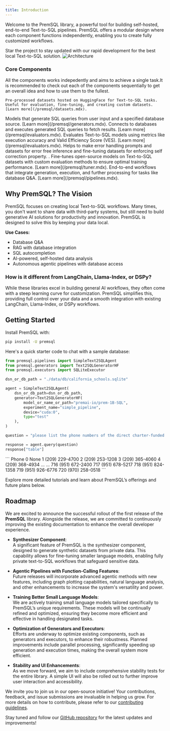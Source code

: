 ```yaml
---
title: Introduction
---
```


Welcome to the PremSQL library, a powerful tool for building self-hosted, end-to-end Text-to-SQL pipelines. PremSQL offers a modular design where each component functions independently, enabling you to create fully customized workflows.

<Card title="PremSQL GitHub" icon="link" href="https://github.com/premAI-io/premsql/tree/main">
  Star the project to stay updated with our rapid development for the best local Text-to-SQL solution.
</Card>

<img src="images/premsql/architecture.png" alt="Architecture" />

### Core Components

All the components works indepedently and aims to achieve a single task.It is recommended to check out each of the components sequentially to get an overall idea and how to use them to the fullest. 

<CardGroup cols={2}>
  <Card title="PremSQL Datasets" icon="square-1" href="/premsql/datasets">

    Pre-processed datasets hosted on HuggingFace for Text-to-SQL tasks. Useful for evaluation, fine-tuning, and creating custom datasets. [Learn more](/premsql/datasets.mdx).
  </Card>
  <Card title="PremSQL Generators" icon="square-2" href="/premsql/generators">
    Models that generate SQL queries from user input and a specified database source. [Learn more](/premsql/generators.mdx).
  </Card>
  <Card title="PremSQL Executors" icon="square-3" href="/premsql/executors">
    Connects to databases and executes generated SQL queries to fetch results. [Learn more](/premsql/evaluators.mdx).
  </Card>
  <Card title="PremSQL Evaluators" icon="square-4" href="/premsql/evaluators">
    Evaluates Text-to-SQL models using metrics like execution accuracy and Valid Efficiency Score (VES). [Learn more](/premsql/evaluators.mdx).
  </Card>
  <Card title="PremSQL Error Handling" icon="square-5" href="/premsql/error_dataset">
   Helps to make error handling prompts and datasets for error free inference and fine-tuning datasets for enforcing self correction property. .
  </Card>
  <Card title="PremSQL Tuner" icon="square-5" href="/premsql/tuner">
    Fine-tunes open-source models on Text-to-SQL datasets with custom evaluation methods to ensure optimal training performance. [Learn more](/premsql/tuner.mdx).
  </Card>
  <Card title="PremSQL Pipelines" icon="square-7" href="/premsql/pipelines">
    End-to-end workflows that integrate generation, execution, and further processing for tasks like database Q&A. [Learn more](/premsql/pipelines.mdx).
  </Card>
</CardGroup>

## Why PremSQL? The Vision 

PremSQL focuses on creating local Text-to-SQL workflows. Many times, you don't want to share data with third-party systems, but still need to build generative AI solutions for productivity and innovation. PremSQL is designed to solve this by keeping your data local.

**Use Cases:**
- Database Q&A
- RAG with database integration
- SQL autocompletion
- AI-powered, self-hosted data analysis
- Autonomous agentic pipelines with database access

### How is it different from LangChain, Llama-Index, or DSPy? 

While these libraries excel in building general AI workflows, they often come with a steep learning curve for customization. PremSQL simplifies this, providing full control over your data and a smooth integration with existing LangChain, Llama-Index, or DSPy workflows.

## Getting Started

Install PremSQL with:
```bash
pip install -U premsql
```

Here's a quick starter code to chat with a sample database:

```python
from premsql.pipelines import SimpleText2SQLAgent
from premsql.generators import Text2SQLGeneratorHF
from premsql.executors import SQLiteExecutor

dsn_or_db_path = "./data/db/california_schools.sqlite"

agent = SimpleText2SQLAgent(
    dsn_or_db_path=dsn_or_db_path,
    generator=Text2SQLGeneratorHF(
        model_or_name_or_path="premai-io/prem-1B-SQL",
        experiment_name="simple_pipeline",
        device="cuda:0",
        type="test"
    ),
)

question = "please list the phone numbers of the direct charter-funded schools that are opened after 2000/1/1"

response = agent.query(question)
response["table"]
```

<Accordion title="Output">
```
	Phone
0	None
1	(209) 229-4700
2	(209) 253-1208
3	(209) 365-4060
4	(209) 368-4934
...	...
716	(951) 672-2400
717	(951) 678-5217
718	(951) 824-1358
719	(951) 926-6776
720	(970) 258-0518
```
</Accordion>

Explore more detailed tutorials and learn about PremSQL’s offerings and future plans below.


## Roadmap

We are excited to announce the successful rollout of the first release of the **PremSQL** library. Alongside the release, we are committed to continuously improving the existing documentation to enhance the overall developer experience.


- **Synthesizer Component**:  
  A significant feature of PremSQL is the synthesizer component, designed to generate synthetic datasets from private data. This capability allows for fine-tuning smaller language models, enabling fully private text-to-SQL workflows that safeguard sensitive data.

- **Agentic Pipelines with Function-Calling Features**:  
  Future releases will incorporate advanced agentic methods with new features, including graph plotting capabilities, natural language analysis, and other enhancements to increase the system's versatility and power.

- **Training Better Small Language Models**:  
  We are actively training small language models tailored specifically to PremSQL’s unique requirements. These models will be continually refined and optimized, ensuring they become more efficient and effective in handling designated tasks.

- **Optimization of Generators and Executors**:  
  Efforts are underway to optimize existing components, such as generators and executors, to enhance their robustness. Planned improvements include parallel processing, significantly speeding up generation and execution times, making the overall system more efficient.

- **Stability and UI Enhancements**:  
  As we move forward, we aim to include comprehensive stability tests for the entire library. A simple UI will also be rolled out to further improve user interaction and accessibility.

We invite you to join us in our open-source initiative! Your contributions, feedback, and issue submissions are invaluable in helping us grow. For more details on how to contribute, please refer to our [contributing guidelines](https://github.com/premAI-io/premsql).

Stay tuned and follow our [GitHub repository](https://github.com/premAI-io/premsql) for the latest updates and improvements!
